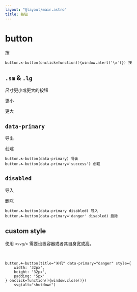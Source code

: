 ```yaml
---
layout: "@layout/main.astro"
title: 按钮
---
```



# button

<T tag="button" class="☘-button" onclick="window.alert('\☘')">按</T>

```pug
button.☘-button(onclick=function(){window.alert('\☘')}) 按
```

## `.sm` & `.lg`

尺寸更小或更大的按钮

<T tag="button" class="☘-button sm">更小</T>

<T tag="button" class="☘-button lg">更大</T>


## `data-primary`

<T tag="button" class="☘-button" data-primary>导出</T>

<T tag="button" class="☘-button" data-primary='success'>创建</T>

```pug
button.☘-button(data-primary) 导出
button.☘-button(data-primary='success') 创建
```


## `disabled`

<T tag="button" class="☘-button" disabled>导入</T>

<T tag="button" class="☘-button" data-primary="danger" disabled>删除</T>

```pug
button.☘-button(data-primary disabled) 导入
button.☘-button(data-primary='danger' disabled) 删除
```

## custom style

使用 `<svg/>` 需要设置容器或者其自身宽或高。

<T tag="button" title="关机" class="☘-button" style="width:32px;height:32px;padding:5px" data-primary="danger" onclick="window.close()">
    <Icon name="interactive-button/outline/poweroff" alt="shutdown"/>
</T>

```pug
button.☘-button(title="关机" data-primary="danger" style={
    width: '32px',
    height: '32px',
    padding: '5px'
} onclick=function(){window.close()})
    svg(alt="shutdown")
```
